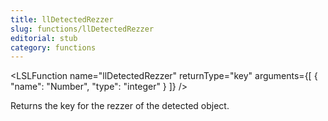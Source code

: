 ```yaml
---
title: llDetectedRezzer
slug: functions/llDetectedRezzer
editorial: stub
category: functions
---
```


<LSLFunction
	name="llDetectedRezzer"
	returnType="key"
	arguments={[
	{
		"name": "Number",
		"type": "integer"
	}
]}
/>

Returns the key for the rezzer of the detected object.
